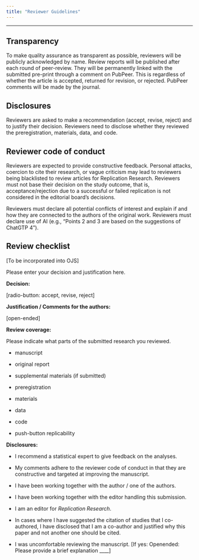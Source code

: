 ```yaml
---
title: "Reviewer Guidelines"
---
```


------------------------------------------------------------------------

## Transparency

To make quality assurance as transparent as possible, reviewers will be publicly acknowledged by name. Review reports will be published after each round of peer-review. They will be permanently linked with the submitted pre-print through a comment on PubPeer. This is regardless of whether the article is accepted, returned for revision, or rejected. PubPeer comments will be made by the journal.

## Disclosures

Reviewers are asked to make a recommendation (accept, revise, reject) and to justify their decision. Reviewers need to disclose whether they reviewed the preregistration, materials, data, and code. 

## Reviewer code of conduct

Reviewers are expected to provide constructive feedback. Personal attacks, coercion to cite their research, or vague criticism may lead to reviewers being blacklisted to review articles for Replication Research. Reviewers must not base their decision on the study outcome, that is, acceptance/rejection due to a successful or failed replication is not considered in the editorial board's decisions.

Reviewers must declare all potential conflicts of interest and explain if and how they are connected to the authors of the original work. Reviewers must declare use of AI (e.g., "Points 2 and 3 are based on the suggestions of ChatGTP 4").

## Review checklist

\[To be incorporated into OJS\]

Please enter your decision and justification here.

**Decision:**

\[radio-button: accept, revise, reject\]

**Justification / Comments for the authors:**

\[open-ended\]

**Review coverage:**

Please indicate what parts of the submitted research you reviewed.

-   manuscript

-   original report

-   supplemental materials (if submitted)

-   preregistration

-   materials

-   data

-   code

-   push-button replicability

**Disclosures:**

-   I recommend a statistical expert to give feedback on the analyses.

-   My comments adhere to the reviewer code of conduct in that they are constructive and targeted at improving the manuscript.

-   I have been working together with the author / one of the authors.

-   I have been working together with the editor handling this submission.

-   I am an editor for *Replication Research*.

-   In cases where I have suggested the citation of studies that I co-authored, I have disclosed that I am a co-author and justified why this paper and not another one should be cited.

-   I was uncomfortable reviewing the manuscript. \[If yes: Openended: Please provide a brief explanation \_\_\_\_\]
